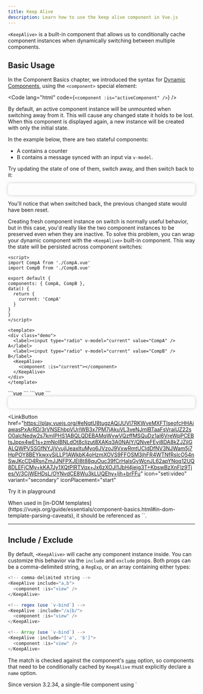 ```yaml
---
title: Keep Alive
description: Learn how to use the keep alive component in Vue.js
---
```



`<KeepAlive>` is a built-in component that allows us to conditionally cache component instances when dynamically switching between multiple components.

## Basic Usage
In the Component Basics chapter, we introduced the syntax for [Dynamic Components](https://vuejs.org/guide/essentials/component-basics.html#dynamic-components), using the `<component>` special element:

<Code
lang="html"
code={`
<component :is="activeComponent" />
`}
/>

By default, an active component instance will be unmounted when switching away from it. This will cause any changed state it holds to be lost. When this component is displayed again, a new instance will be created with only the initial state.

In the example below, there are two stateful components: 
- A contains a counter
- B contains a message synced with an input via `v-model`. 

Try updating the state of one of them, switch away, and then switch back to it:

<div style="padding: 1rem; background-color: balck; border-radius: 0.5rem; box-shadow: 0 0 10px rgba(0, 0, 0, 0.2);">
 <CompSelector client:load/>
</div>

You'll notice that when switched back, the previous changed state would have been reset.

Creating fresh component instance on switch is normally useful behavior, but in this case, you'd really like the two component instances to be preserved even when they are inactive. To solve this problem, you can wrap your dynamic component with the `<KeepAlive>` built-in component. This way the state will be persisted across component switches:
<Tabs>
<TabItem label="App.vue">
  ```vue mark={19, 20, 21}
<script>
import CompA from './CompA.vue'
import CompB from './CompB.vue'
  
export default {
  components: { CompA, CompB },
  data() {
    return {
      current: 'CompA'
    }
  }
}
</script>

<template>
  <div class="demo">
    <label><input type="radio" v-model="current" value="CompA" /> A</label>
    <label><input type="radio" v-model="current" value="CompB" /> B</label>
    <KeepAlive>
      <component :is="current"></component>
    </KeepAlive>
  </div>
</template>
  ```
</TabItem>
<TabItem label="CompA.vue">
  ```vue
<script>
export default {
  data() {
    return {
      count: 0
    }
  }
}
</script>

<template>
  <p>Current component: A</p>
  <span>count: {{ count }}</span>
  <button @click="count++">+</button>
</template>
  ```
</TabItem>
<TabItem label="CompB.vue">
  ```vue
<script>
export default {
  data() {
    return {
      msg: ''
    }
  }
}
</script>


<template>
  <p>Current component: B</p>
  <span>Message is: {{ msg }}</span>
  <input v-model="msg">
</template>
  ```
</TabItem>
<TabItem label="Preview">
<div style="padding: 1rem; background-color: balck; border-radius: 0.5rem; box-shadow: 0 0 10px rgba(0, 0, 0, 0.2);">
 <CompSelector client:load/>
</div>
</TabItem>
</Tabs>

<LinkButton
href="https://play.vuejs.org/#eNqtU8tugzAQ/JUVl7RKWveMXFTIseofcHHAiawasPxArRD/3rVNSEhbpVUrIWB3x7PM7jAkuVL3veNJmlBTaaFsVraiUZ22sO0alcNedw2s7kmIPHS1ABQLQDEBAMqWvwVQzffMSQuDz1aI6VreWpPCEBtsJppx4wE1s+zmNoIBNLdOt8cIjzut8XAKq3A0NAIY/QNveFEyi8DA8kZJZjlGALQWPVSSGfNYJjVvujIJeaxItuMyo6JVzoJ9VxwRmtUCIdDfNV3NJWam5j7HpPOY8BEYkwxySiLLP1AWkbK4oHzmXOVS9FFOSM3jhFR4WTNfRslcO54nSwJKcCD4RsnZmJJNFPXJEl8t88quOuc39fCrHalsGyWcnJL62apYNoq12UQ8DLEFjCMy+kKA7Jy1XQtPlRTVqx+Jx6zXOJI1JbH4jejg3T+KbswBzXnFlz9Tjes/V/3CjWEHDsL/OYNvdCE8Wu3kLUQEhy+ljh+brFFu"
icon="seti:video"
variant="secondary"
iconPlacement="start"
>
Try it in playground
</LinkButton>

<Aside type="note">
When used in [in-DOM templates](https://vuejs.org/guide/essentials/component-basics.html#in-dom-template-parsing-caveats), it should be referenced as `<keep-alive>`.
</Aside>

---

## Include / Exclude​
By default, `<KeepAlive>` will cache any component instance inside. You can customize this behavior via the `include` and `exclude` props. Both props can be a comma-delimited string, a `RegExp`, or an array containing either types:

```js
<!-- comma-delimited string -->
<KeepAlive include="a,b">
  <component :is="view" />
</KeepAlive>

<!-- regex (use `v-bind`) -->
<KeepAlive :include="/a|b/">
  <component :is="view" />
</KeepAlive>

<!-- Array (use `v-bind`) -->
<KeepAlive :include="['a', 'b']">
  <component :is="view" />
</KeepAlive>
```

The match is checked against the component's [`name`](https://vuejs.org/api/options-misc.html#name) option, so components that need to be conditionally cached by `KeepAlive` must explicitly declare a `name` option.

<Aside type="tip">
Since version 3.2.34, a single-file component using `<script setup>` will automatically infer its `name` option based on the filename, removing the need to manually declare the name.
</Aside>

---

## Max Cached Instances​
You can limit the maximum number of component instances that can be cached via the `max` prop. When `max` is specified, `<KeepAlive>` behaves like an [LRU cache](https://en.wikipedia.org/wiki/Cache_replacement_policies#Least_recently_used_(LRU)): if the number of cached instances is about to exceed the specified max count, the least recently accessed cached instance will be destroyed to make room for the new one.

<Code
lang="js"
code={`
<KeepAlive :max="10">
  <component :is="activeComponent" />
</KeepAlive>
`}
/>

---

Lifecycle of Cached Instance​
When a component instance is removed from the DOM but is part of a component tree cached by `<KeepAlive>`, it goes into a deactivated state instead of being unmounted. When a component instance is inserted into the DOM as part of a cached tree, it is activated.

A kept-alive component can register lifecycle hooks for these two states using [`activated`](https://vuejs.org/api/options-lifecycle.html#activated) and [`deactivated`](https://vuejs.org/api/options-lifecycle.html#deactivated) hooks:

<Code
lang="js"
code={`export default {
  activated() {
    // called on initial mount
    // and every time it is re-inserted from the cache
  },
  deactivated() {
    // called when removed from the DOM into the cache
    // and also when unmounted
  }
}`}
/>

Note that:

- `activated` is also called on mount, and `deactivated` on unmount.

- Both hooks work for not only the root component cached by `<KeepAlive>`, but also the descendant components in the cached tree.

---

**Related**

- [`<KeepAlive>` API reference](https://vuejs.org/api/built-in-components.html#keepalive)


## Quiz
<Quiz title="What is the primary purpose of the `<KeepAlive>` component in Vue.js?">
 <QuizOption>To animate transitions between components</QuizOption>
 <QuizOption correct>To cache component instances and preserve their state when switching dynamically</QuizOption>
 <QuizOption>To prevent components from rendering</QuizOption>
 <QuizOption>To force components to always re-mount</QuizOption>
</Quiz>